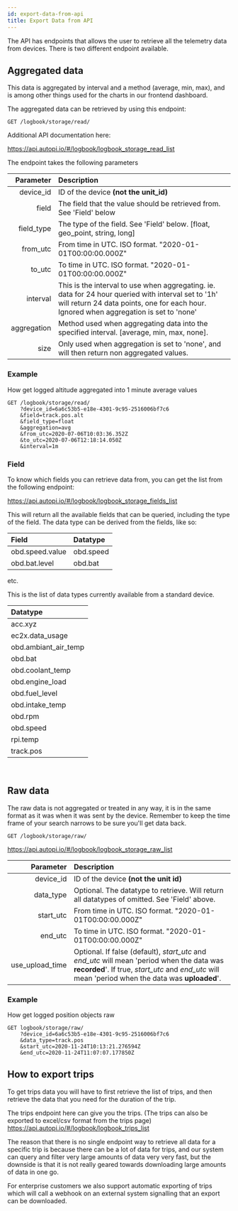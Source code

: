 ```yaml
---
id: export-data-from-api
title: Export Data from API
---
```



The API has endpoints that allows the user to retrieve all the telemetry data from devices.
There is two different endpoint available.
​
## Aggregated data
This data is aggregated by interval and a method (average, min, max), and is among other
things used for the charts in our frontend dashboard.

The aggregated data can be retrieved by using this endpoint:

```
GET /logbook/storage/read/
```

Additional API documentation here:

https://api.autopi.io/#/logbook/logbook_storage_read_list

The endpoint takes the following parameters

| Parameter | Description  |
| -------------: | :---------- |
|  device_id | ID of the device **(not the unit_id)** |
|  field | The field that the value should be retrieved from. See 'Field' below |
|  field_type | The type of the field. See 'Field' below. [float, geo_point, string, long] |
|  from_utc | From time in UTC. ISO format. "2020-01-01T00:00:00.000Z" |
|  to_utc | To time in UTC. ISO format. "2020-01-01T00:00:00.000Z" |
|  interval | This is the interval to use when aggregating. ie. data for 24 hour queried with interval set to '1h' will return 24 data points, one for each hour. Ignored when aggregation is set to 'none' |
|  aggregation | Method used when aggregating data into the specified interval. [average, min, max, none]. |
|  size | Only used when aggregation is set to 'none', and will then return non aggregated values. |

### Example 
How get logged altitude aggregated into 1 minute average values

```
GET /logbook/storage/read/
    ?device_id=6a6c53b5-e18e-4301-9c95-2516006bf7c6
    &field=track.pos.alt
    &field_type=float
    &aggregation=avg
    &from_utc=2020-07-06T10:03:36.352Z
    &to_utc=2020-07-06T12:18:14.050Z
    &interval=1m
```

### Field

To know which fields you can retrieve data from, you can get the list from the following endpoint:

https://api.autopi.io/#/logbook/logbook_storage_fields_list

This will return all the available fields that can be queried, including the type of the field.
The data type can be derived from the fields, like so:

| Field | Datatype |
| :---- | :------- |
| obd.speed.value | obd.speed |
| obd.bat.level | obd.bat |

etc.

This is the list of data types currently available from a standard device.

| Datatype       | 
| :------------- |
| acc.xyz |
| ec2x.data_usage |
| obd.ambiant_air_temp |
| obd.bat |
| obd.coolant_temp |
| obd.engine_load |
| obd.fuel_level |
| obd.intake_temp |
| obd.rpm |
| obd.speed |
| rpi.temp |
| track.pos |
​
## Raw data
The raw data is not aggregated or treated in any way, it is in the same format as it was when it was sent by the device. Remember to keep the time frame of your search narrows to be sure you'll get data back.

```
GET /logbook/storage/raw/
```

https://api.autopi.io/#/logbook/logbook_storage_raw_list

| Parameter       | Description  |
| -------------: | :---------- |
|  device_id | ID of the device **(not the unit id)** |
|  data_type | Optional. The datatype to retrieve. Will return all datatypes of omitted. See 'Field' above. |
|  start_utc | From time in UTC. ISO format. "2020-01-01T00:00:00.000Z" |
|  end_utc | To time in UTC. ISO format. "2020-01-01T00:00:00.000Z" |
|  use_upload_time | Optional. If false (default), *start_utc* and *end_utc* will mean 'period when the data was **recorded**'. If true, *start_utc* and *end_utc* will mean 'period when the data was **uploaded**'. |

### Example 
How get logged position objects raw

```
GET logbook/storage/raw/
    ?device_id=6a6c53b5-e18e-4301-9c95-2516006bf7c6
    &data_type=track.pos
    &start_utc=2020-11-24T10:13:21.276594Z
    &end_utc=2020-11-24T11:07:07.177850Z
```

## How to export trips

To get trips data you will have to first retrieve the list of trips, and then retrieve the data
that you need for the duration of the trip.

The trips endpoint here can give you the trips. (The trips can also be exported to excel/csv
format from the trips page) https://api.autopi.io/#/logbook/logbook_trips_list

The reason that there is no single endpoint way to retrieve all data for a specific trip is because
there can be a lot of data for trips, and our system can query and filter very large amounts of data
very very fast, but the downside is that it is not really geared towards downloading large amounts
of data in one go.

For enterprise customers we also support automatic exporting of trips which will call a webhook on
an external system signalling that an export can be downloaded.

<Discussion
  title="Exporting telemetry data"
  url="https://community.autopi.io/t/exporting-telemetry-data/2458/1"
/>
